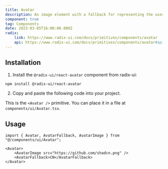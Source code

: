 ```yaml
---
title: Avatar
description: An image element with a fallback for representing the user.
component: true
tag: Components
date: 2023-03-05T16:00:00.000Z
radix:
    link: https://www.radix-ui.com/docs/primitives/components/avatar
    api: https://www.radix-ui.com/docs/primitives/components/avatar#api-reference
---
```


<ComponentExample src="src/components/examples/AvatarDemo.tsx">
    <AvatarDemo />
</ComponentExample>

## Installation

1. Install the `@radix-ui/react-avatar` component from radix-ui:

```bash
npm install @radix-ui/react-avatar
```

2. Copy and paste the following code into your project.

<ComponentSource src="src/components/ui/Avatar.tsx" />

<Alert variant="outline">

This is the `<Avatar />` primitive. You can place it in a file at `components/ui/Avatar.tsx`.

</Alert>

## Usage

```tsx
import { Avatar, AvatarFallback, AvatarImage } from "@/components/ui/Avatar";
```

```tsx
<Avatar>
    <AvatarImage src="https://github.com/shadcn.png" />
    <AvatarFallback>CN</AvatarFallback>
</Avatar>
```
